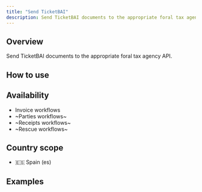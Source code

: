 ```yaml
---
title: "Send TicketBAI"
description: Send TicketBAI documents to the appropriate foral tax agency API.
---
```


## Overview

Send TicketBAI documents to the appropriate foral tax agency API.

## How to use

<Steps>
	<Step title="Step 1">
	</Step>
	<Step title="Step 2">
	</Step>
</Steps>

## Availability

* Invoice workflows
* ~Parties workflows~
* ~Receipts workflows~
* ~Rescue workflows~

## Country scope

* 🇪🇸 Spain (es)


## Examples